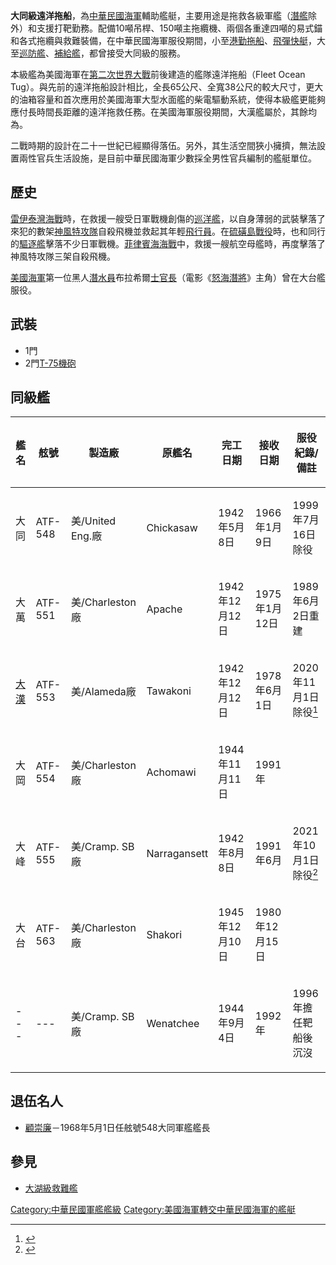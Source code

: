 {{軍艦模板
|圖片= [[File:ROCN_ATF-563_in_Port_of_Keelung_20131013.jpg|300px]]
|照片說明= 大同級-大台艦（ATF-563）停泊[[基隆港|基隆港]]
|圖片2= 
|照片說明2= 
|名稱= 大同級遠洋拖船 [[Image:Flag_of_the_Republic_of_China.svg|30px]]
|名稱2=<small>{{lang|en|(Kidd Class)}}</small>
|艦種= [[遠洋拖船|遠洋拖船]]（ATF）
|艦級= 
|前型= 
|次型= 
|同型= 
|製造= 美國加州機械聯合造船廠（United Eng）
|下訂=  
|動工= 
|下水= 1942年5月8日
|退役= {{Navy|US}}1966年1月9日
|服役= {{Navy|US}}1942年<br>{{Navy|ROC}}1966年起陸續接收
|結局= 
|除籍= 
|狀態= 3艘服役中 ({{Navy|ROC}})
|排水= 
|標準= 1,536噸
|基準= 
|滿載= 1,680噸
|長度= 62.4公尺（205英呎）
|闊度= 11.8公尺（39英呎）
|吃水= 4.8公尺（16英呎）
|飛行=
|燃料= 柴油
|引擎= 四部柴油引擎、一部電動主機
|出力= 3,000匹馬力 
|極速= 16.3節（30公里/小時）
|續航= 巡航：12節（22公里/小時）
|乘員= 軍官11名，士官兵79名<br />艦長[[中校|中校]]編階
|艦載機=
|射控裝置=
|偵搜設備=
|裝備= 艦艏：1 x {{tsl|en|3"/50 caliber gun|Mk 22 76毫米艦炮}}<br>2 x [[T-75_20毫米機砲|T-75機砲]]
|裝甲= 
|其它=
}}
'''大同級遠洋拖船'''，為[[中華民國海軍|中華民國海軍]]輔助艦艇，主要用途是拖救各級軍艦（[[潛艦|潛艦]]除外）和支援打靶勤務。配備10噸吊桿、150噸主拖纜機、兩個各重達四噸的易式錨和各式拖纜與救難裝備，在中華民國海軍服役期間，小至[[拖船|港勤拖船]]、[[导弹快艇|飛彈快艇]]，大至[[巡防艦|巡防艦]]、[[補給艦|補給艦]]，都曾接受大同級的服務。

本級艦為美國海軍在[[第二次世界大戰|第二次世界大戰]]前後建造的艦隊遠洋拖船（Fleet Ocean Tug）。與先前的遠洋拖船設計相比，全長65公尺、全寬38公尺的較大尺寸，更大的油箱容量和首次應用於美國海軍大型水面艦的柴電驅動系統，使得本級艦更能夠應付長時間長距離的遠洋拖救任務。在美國海軍服役期間，大漢艦屬於''{{tsl|en|Abnaki-class tugboat| Abnaki級艦}}''，其餘均為''{{tsl|en|Cherokee-class tugboat|Navajo級艦}}''。

二戰時期的設計在二十一世紀已經顯得落伍。另外，其生活空間狹小擁擠，無法設置兩性官兵生活設施，是目前中華民國海軍少數採全男性官兵編制的艦艇單位。

==歷史==
[[雷伊泰灣海戰|雷伊泰灣海戰]]時，在救援一艘受日軍戰機創傷的[[巡洋艦|巡洋艦]]，以自身薄弱的武裝擊落了來犯的數架[[神風特攻隊|神風特攻隊]]自殺飛機並救起其年輕[[飛行員|飛行員]]。在[[硫磺島戰役|硫磺島戰役]]時，也和同行的[[驅逐艦|驅逐艦]]擊落不少日軍戰機。[[菲律賓海海戰|菲律賓海海戰]]中，救援一艘航空母艦時，再度擊落了神風特攻隊三架自殺飛機。

[[美國海軍|美國海軍]]第一位黑人[[潛水員|潛水員]]布拉希爾[[士官長|士官長]]（電影《[[怒海潛將|怒海潛將]]》主角）曾在大台艦服役。

==武裝==
*1門{{tsl|en|3"/50 caliber gun|Mk 22 76毫米艦炮}}
*2門[[T-75_20毫米機砲|T-75機砲]]

== 同級艦 ==
{| class="sortable wikitable" border="1" align="center" style="font-size:smaller"
|-
! 艦名
! 舷號
! 製造廠
! 原艦名
! 完工日期
! 接收日期
! 服役紀錄/備註
|-
| 大同 || ATF-548 || 美/United Eng.廠 || Chickasaw || 1942年5月8日 || 1966年1月9日 || 1999年7月16日除役
|-
| 大萬 || ATF-551 || 美/Charleston廠 || Apache || 1942年12月12日 || 1975年1月12日 || 1989年6月2日重建
|-
| [[大漢號遠洋拖船|大漢]]|| ATF-553 || 美/Alameda廠 || Tawakoni || 1942年12月12日 || 1978年6月1日 ||2020年11月1日除役<ref>{{Cite web |url=https://www.cna.com.tw/news/firstnews/202011010205.aspx |title=海軍傳奇大漢軍艦除役 曾參與硫磺島等三大戰役 |access-date=2020-11-24 |archive-date=2020-11-07 |archive-url=https://web.archive.org/web/20201107193048/https://www.cna.com.tw/news/firstnews/202011010205.aspx |dead-url=no }}</ref>
|-
| 大岡 || ATF-554 || 美/Charleston廠 || Achomawi || 1944年11月11日 || 1991年 ||
|-
| 大峰 || ATF-555 || 美/Cramp. SB廠 || Narragansett || 1942年8月8日 || 1991年6月 ||2021年10月1日除役<ref>{{Cite web |url=https://mna.gpwb.gov.tw/news/detail/?UserKey=dcbf7e47-8c65-4fe4-8ca6-6b8ae73a850d |title=海軍「大峰軍艦」除役典禮　傳承錨鏈精神 |3= |access-date=2021-10-01 |archive-date=2021-10-15 |archive-url=https://web.archive.org/web/20211015102421/https://mna.gpwb.gov.tw/news/detail/?UserKey=dcbf7e47-8c65-4fe4-8ca6-6b8ae73a850d }}</ref>
|-
| 大台 || ATF-563 || 美/Charleston廠 || Shakori || 1945年12月10日 || 1980年12月15日 ||
|-
| --- || --- || 美/Cramp. SB廠 || Wenatchee || 1944年9月4日 || 1992年 || 1996年擔任靶船後沉沒
|}

== 退伍名人 ==
*[[顧崇廉|顧崇廉]]－1968年5月1日任舷號548大同軍艦艦長

== 參見 ==
*[[大湖級救難艦|大湖級救難艦]]

{{中華民國海軍艦艇}}
[[Category:中華民國軍艦艦級|Category:中華民國軍艦艦級]]
[[Category:美國海軍轉交中華民國海軍的艦艇|Category:美國海軍轉交中華民國海軍的艦艇]]